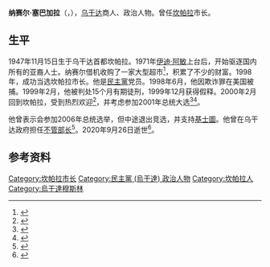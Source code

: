 {{Infobox officeholder
| name         = 纳赛尔·塞巴加拉
| native_name  = Nasser Sebaggala
| office       = [[坎帕拉|坎帕拉]]市长
| term_start   = 2006年
| term_end     = 2011年
| predecessor  = [[約翰·沙捷巴亞娜·基士圖|約翰·沙捷巴亞娜·基士圖]]
| successor    = 艾里亚斯·卢克瓦戈
| term_start1  = 1998年
| term_end1    = 1999年
| predecessor1 = 克里斯托弗·伊加
| successor1  = [[約翰·沙捷巴亞娜·基士圖|約翰·沙捷巴亞娜·基士圖]]
| birth_date  = {{Birth date|1947|11|15|df=yes}}
| birth_place = {{UGA}}[[坎帕拉|坎帕拉]]
| death_date  = {{death date and age|2020|9|26|1947|11|15|df=y}}
| death_place = {{UGA}}[[坎帕拉|坎帕拉]]
| occupation  = [[商人|商人]]
| party       = [[民主黨_(烏干達)|民主黨]]（-2006）
}}

'''纳赛尔·塞巴加拉'''（{{lang-en|Nasser Ntege Sebaggala}}，{{bd|1947年|11月15日|2020年|9月26日|catIdx=Sebaggala}}），[[乌干达|乌干达]]商人、政治人物。曾任[[坎帕拉|坎帕拉]]市长。

==生平==
1947年11月15日生于乌干达首都坎帕拉。1971年[[伊迪·阿敏|伊迪·阿敏]]上台后，开始驱逐国内所有的亚裔人士。纳赛尔借机收购了一家大型超市<ref>{{cite web|url=https://opencorporates.com/companies/ug/80010000095862|title=UGANTICO Supermarket Ltd|website=ursb.go.ug/|accessdate=2020-07-18|archive-date=2020-07-18|archive-url=https://web.archive.org/web/20200718193219/https://opencorporates.com/companies/ug/80010000095862|dead-url=no}}</ref>，积累了不少的财富。1998年，成功当选坎帕拉市长。他是[[民主黨_(烏干達)|民主黨]]党员。1998年6月，他因欺诈罪在美国被捕。1999年2月，他被判处15个月有期徒刑，1999年12月获得假释。2000年2月回到坎帕拉，受到热烈欢迎<ref>{{cite web|title=Kampala Welcomes Fraudster Ex-Mayor|url=http://news.bbc.co.uk/2/hi/africa/629884.stm|date=2000-02-03|first=News|last=BBC|accessdate=2014-12-31|publisher=[[英國廣播公司新聞|BBC]]|archive-date=2016-08-10|archive-url=https://web.archive.org/web/20160810040711/http://news.bbc.co.uk/2/hi/africa/629884.stm|dead-url=no}}</ref>，并考虑参加2001年总统大选<ref>{{cite web|accessdate=2014-12-31|last=Fisher|url=https://www.nytimes.com/2000/07/18/world/kampala-journal-when-a-questionable-past-pays-political-dividends.html|first=Ian|title=Kampala Journal; When A Questionable Past Pays Political Dividends|date=2000-07-18|newspaper=[[纽约时报|The New York Times]]|archive-date=2018-08-29|archive-url=https://web.archive.org/web/20180829060135/https://www.nytimes.com/2000/07/18/world/kampala-journal-when-a-questionable-past-pays-political-dividends.html|dead-url=no}}</ref><ref>{{cite web|url=http://news.bbc.co.uk/2/hi/africa/635373.stm|title=Fraudster Mayor Eyes Uganda's Presidency|date=2000-02-08|accessdate=2014-12-31|publisher=[[英國廣播公司新聞|BBC]]|archive-date=2016-08-10|archive-url=https://web.archive.org/web/20160810045842/http://news.bbc.co.uk/2/hi/africa/635373.stm|dead-url=no}}</ref>。

他曾表示会参加2006年总统选举，但中途退出竞选，并支持[[約翰·沙捷巴亞娜·基士圖|基士圖]]。他曾在乌干达政府担任[[不管部长|不管部长]]<ref>{{cite web |title=乌干达概况 |url=http://news.cntv.cn/china/20120913/105114.shtml |publisher=CNTV |language=Zh-hans |date=2012-09-13 |access-date=2020-09-27 |archive-date=2020-10-20 |archive-url=https://web.archive.org/web/20201020210253/http://news.cntv.cn/china/20120913/105114.shtml |dead-url=no }}</ref>。2020年9月26日逝世<ref>{{cite news|url=https://observer.ug/news/headlines/66731-former-kampala-mayor-ssebagala-dead|title=Former Kampala mayor Ssebagala dead|date=2020-09-26|newspaper=The Observer|accessdate=2020-09-27|archive-date=2020-10-31|archive-url=https://web.archive.org/web/20201031195913/https://observer.ug/news/headlines/66731-former-kampala-mayor-ssebagala-dead|dead-url=no}}</ref>。

==参考资料==
{{reflist}}

{{DEFAULTSORT:Sebaggala, Nasser}}
[[Category:坎帕拉市长|Category:坎帕拉市长]]
[[Category:民主黨_(烏干達)_政治人物|Category:民主黨 (烏干達) 政治人物]]
[[Category:坎帕拉人|Category:坎帕拉人]]
[[Category:烏干達穆斯林|Category:烏干達穆斯林]]